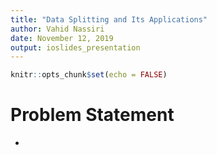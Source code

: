 ```yaml
---
title: "Data Splitting and Its Applications"
author: Vahid Nassiri
date: November 12, 2019
output: ioslides_presentation
---
```


```r
knitr::opts_chunk$set(echo = FALSE)
```

# Problem Statement

* 

